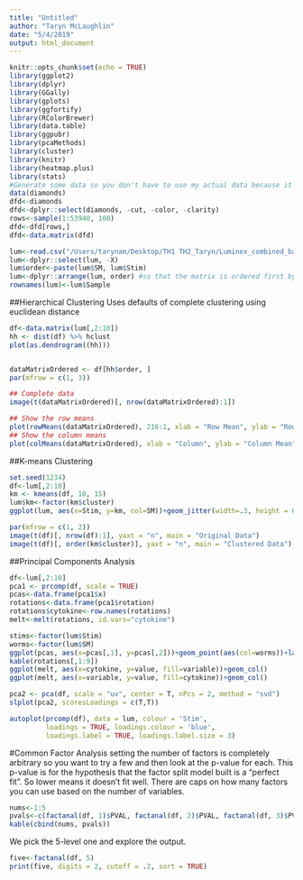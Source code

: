 ```yaml
---
title: "Untitled"
author: "Taryn McLaughlin"
date: "5/4/2019"
output: html_document
---
```


```r
knitr::opts_chunk$set(echo = TRUE)
library(ggplot2)
library(dplyr)
library(GGally)
library(gplots)
library(ggfortify)
library(RColorBrewer)
library(data.table)
library(ggpubr)
library(pcaMethods)
library(cluster)
library(knitr)
library(heatmap.plus)
library(stats)
#Generate some data so you don't have to use my actual data because it's a mess
data(diamonds)
dfd<-diamonds
dfd<-dplyr::select(diamonds, -cut, -color, -clarity)
rows<-sample(1:53940, 100)
dfd<-dfd[rows,]
dfd<-data.matrix(dfd)

lum<-read.csv("/Users/tarynam/Desktop/TH1 TH2_Taryn/Luminex_combined_background.txt")
lum<-dplyr::select(lum, -X)
lum$order<-paste(lum$SM, lum$Stim) 
lum<-dplyr::arrange(lum, order) #so that the matrix is ordered first by SM and then within by Stim
rownames(lum)<-lum$Sample
```

##Hierarchical Clustering
Uses defaults of complete clustering using euclidean distance
```r
df<-data.matrix(lum[,2:10])
hh <- dist(df) %>% hclust
plot(as.dendrogram((hh)))


dataMatrixOrdered <- df[hh$order, ]
par(mfrow = c(1, 3))

## Complete data
image(t(dataMatrixOrdered)[, nrow(dataMatrixOrdered):1])

## Show the row means
plot(rowMeans(dataMatrixOrdered), 216:1, xlab = "Row Mean", ylab = "Row", pch = 19)
## Show the column means
plot(colMeans(dataMatrixOrdered), xlab = "Column", ylab = "Column Mean", pch = 19)

```

##K-means Clustering
```r
set.seed(1234)
df<-lum[,2:10]
km <- kmeans(df, 10, 15)
lum$km<-factor(km$cluster)
ggplot(lum, aes(x=Stim, y=km, col=SM))+geom_jitter(width=.3, height = 0, aes(alpha=0.5), size=2)

par(mfrow = c(1, 2))
image(t(df)[, nrow(df):1], yaxt = "n", main = "Original Data")
image(t(df)[, order(km$cluster)], yaxt = "n", main = "Clustered Data")
```

##Principal Components Analysis
```r
df<-lum[,2:10]
pca1 <- prcomp(df, scale = TRUE)
pcas<-data.frame(pca1$x)
rotations<-data.frame(pca1$rotation)
rotations$cytokine<-row.names(rotations)
melt<-melt(rotations, id.vars="cytokine")

stims<-factor(lum$Stim)
worms<-factor(lum$SM)
ggplot(pcas, aes(x=pcas[,1], y=pcas[,2]))+geom_point(aes(col=worms))+labs(y="PCA2", x="PCA1")
kable(rotations[,1:9])
ggplot(melt, aes(x=cytokine, y=value, fill=variable))+geom_col()
ggplot(melt, aes(x=variable, y=value, fill=cytokine))+geom_col()

pca2 <- pca(df, scale = "uv", center = T, nPcs = 2, method = "svd")
slplot(pca2, scoresLoadings = c(T,T))

autoplot(prcomp(df), data = lum, colour = 'Stim',
         loadings = TRUE, loadings.colour = 'blue',
         loadings.label = TRUE, loadings.label.size = 3)
```

#Common Factor Analysis
setting the number of factors is completely arbitrary so you want to try a few and then look at the p-value for each. This p-value is for the hypothesis that the factor split model built is a "perfect fit". So lower means it doesn't fit well. There are caps on how many factors you can use based on the number of variables.

```r
nums<-1:5
pvals<-c(factanal(df, 1)$PVAL, factanal(df, 2)$PVAL, factanal(df, 3)$PVAL, factanal(df, 4)$PVAL, factanal(df, 5)$PVAL)
kable(cbind(nums, pvals))
```

We pick the 5-level one and explore the output.

```r
five<-factanal(df, 5)
print(five, digits = 2, cutoff = .2, sort = TRUE)
```
